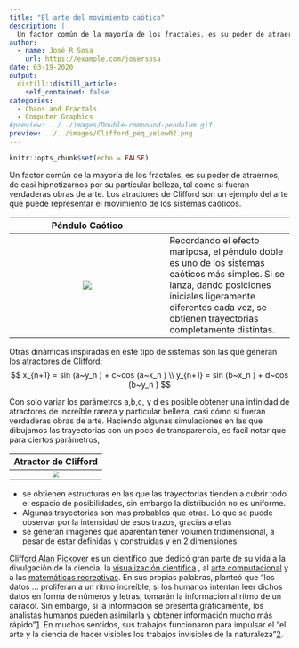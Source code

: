 ```yaml
---
title: "El arte del movimiento caótico"
description: |
  Un factor común de la mayoría de los fractales, es su poder de atraernos, de casi hipnotizarnos por su particular belleza, tal como si fueran verdaderas obras de arte. Los atractores de Clifford son un ejemplo del arte que puede representar el movimiento de los sistemas caóticos. De hecho, he comenzado preparar varios de estos gráficos en alta resolución, para compartirlos con ustedes y puedan ser impresos como posters si lo desean.
author:
  - name: José R Sosa
    url: https://example.com/josersosa
date: 03-19-2020
output:
  distill::distill_article:
    self_contained: false
categories:
  - Chaos and Fractals
  - Computer Graphics
#preview: ../../images/Double-compound-pendulum.gif
preview: ../../images/Clifford_peq_yelow02.png
---
```


```r
knitr::opts_chunk$set(echo = FALSE)
```

Un factor común de la mayoría de los fractales, es su poder de atraernos, de casi hipnotizarnos por su particular belleza, tal como si fueran verdaderas obras de arte. Los atractores de Clifford son un ejemplo del arte que puede representar el movimiento de los sistemas caóticos.

|Péndulo Caótico ||
| :---: | :--- |
| <img src="../../images/Double-compound-pendulum.gif" /> | Recordando el efecto mariposa, el péndulo doble es uno de los sistemas caóticos más simples. Si se lanza, dando posiciones iniciales ligeramente diferentes cada vez, se obtienen trayectorias completamente distintas. |


Otras dinámicas inspiradas en este tipo de sistemas son las que generan los [atractores de Clifford](http://paulbourke.net/fractals/clifford/):
$$
x_{n+1} = sin (a~y_n ) + c~cos (a~x_n ) \\
y_{n+1} = sin (b~x_n ) + d~cos (b~y_n )
$$


Con solo variar los parámetros a,b,c, y d es posible obtener una infinidad de atractores de increíble rareza y particular belleza, casi cómo si fueran verdaderas obras de arte. Haciendo algunas simulaciones en las que dibujamos las trayectorias con un poco de transparencia, es fácil notar que para ciertos parámetros,  

|Atractor de Clifford | 
| :---: |
| <img src="../../images/Clifford_peq_yelow02.png" style="zoom: 70%;" /> |

- se obtienen estructuras en las que las trayectorias tienden a cubrir todo el espacio de posibilidades, sin embargo la distribución no es uniforme.
- Algunas trayectorias son mas probables que otras. Lo que se puede observar por la intensidad de esos trazos, gracias a ellas
-  se generan imágenes que aparentan tener volumen tridimensional, a pesar de estar definidas y construidas y en 2 dimensiones.

[Clifford Alan Pickover](https://en.wikipedia.org/wiki/Clifford_A._Pickover)  es un científico que dedicó gran parte de su vida a la divulgación de la ciencia,  la [visualización científica](https://en.wikipedia.org/wiki/Scientific_visualization) , al [arte computacional](https://en.wikipedia.org/wiki/Computer_art) y a las [matemáticas recreativas](https://en.wikipedia.org/wiki/Recreational_mathematics). En sus propias palabras, planteó que "los datos ... proliferan a un ritmo increíble, si los humanos intentan leer dichos datos en forma de números y letras, tomarán la información al ritmo de un caracol. Sin embargo, si la información se presenta gráficamente, los analistas humanos pueden asimilarla y obtener información mucho más rápido"[1](Visualizing Biological Information,1995).  En muchos sentidos, sus trabajos funcionaron para impulsar el "el arte y la ciencia de hacer visibles los trabajos invisibles de la naturaleza"[2](Frontiers of Scientific Visualization, 1994).

